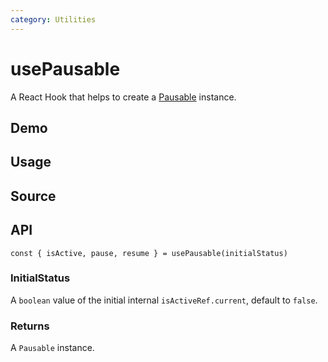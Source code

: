 ```yaml
---
category: Utilities
---
```


# usePausable


<HooksType category="Utilities" pausable lowLevel />

A React Hook that helps to create a [Pausable](/docs/features/pausable) instance.

## Demo


<App />

## Usage



## Source


<Source />

## API

```tsx
const { isActive, pause, resume } = usePausable(initialStatus)
```

### InitialStatus

A `boolean` value of the initial internal `isActiveRef.current`, default to `false`.

### Returns


<Tip type="pausable" />

A `Pausable` instance.
